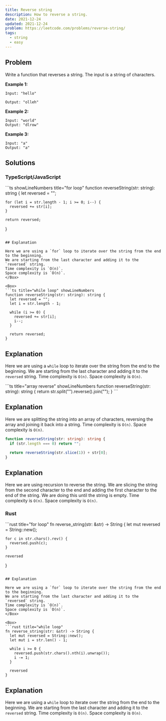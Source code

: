 ```yaml
---
title: Reverse string
description: How to reverse a string.
date: 2021-12-24
updated: 2021-12-24
problem: https://leetcode.com/problems/reverse-string/
tags:
  - string
  - easy
---
```


## Problem

Write a function that reverses a string.
The input is a string of characters.

**Example 1:**

```text
Input: "hello"

Output: "olleh"
```

**Example 2:**

```text
Input: "world"
Output: "dlrow"
```

**Example 3:**

```text
Input: "a"
Output: "a"
```

## Solutions

### TypeScript/JavaScript

<Box>
  ```ts showLineNumbers title="for loop" 
  function reverseString(str: string): string {
    let reversed = "";
  
    for (let i = str.length - 1; i >= 0; i--) {
      reversed += str[i];
    }
  
    return reversed;
  }
  ```
  
  ## Explanation
  
  Here we are using a `for` loop to iterate over the string from the end to the beginning.
  We are starting from the last character and adding it to the `reversed` string.
  Time complexity is `O(n)`.
  Space complexity is `O(n)`.
</Box>

<Box>
  ```ts title="while loop" showLineNumbers
  function reverseString(str: string): string {
    let reversed = "";
    let i = str.length - 1;
  
    while (i >= 0) {
      reversed += str[i];
      i--;
    }
  
    return reversed;
  }
  ```
  
  ## Explanation
  
  Here we are using a `while` loop to iterate over the string from the end to the beginning.
  We are starting from the last character and adding it to the `reversed` string.
  Time complexity is `O(n)`.
  Space complexity is `O(n)`.
</Box>

<Box>
  ```ts title="array reverse" showLineNumbers
  function reverseString(str: string): string {
    return str.split("").reverse().join("");
  }
  ```
  
  ## Explanation
  
  Here we are splitting the string into an array of characters, reversing the array and joining it back into a string.
  Time complexity is `O(n)`.
  Space complexity is `O(n)`.
</Box>

<Box>

```ts title="recursion" showLineNumbers
function reverseString(str: string): string {
  if (str.length === 0) return "";

  return reverseString(str.slice(1)) + str[0];
}
```

## Explanation

Here we are using recursion to reverse the string.
We are slicing the string from the second character to the end and adding the first character to the end of the string.
We are doing this until the string is empty.
Time complexity is `O(n)`.
Space complexity is `O(n)`.

</Box>

### Rust

<Box>
  ```rust title="for loop" 
  fn reverse_string(str: &str) -> String {
    let mut reversed = String::new();
  
    for c in str.chars().rev() {
      reversed.push(c);
    }
  
    reversed
  }
  ```
  
  ## Explanation
  
  Here we are using a `for` loop to iterate over the string from the end to the beginning.
  We are starting from the last character and adding it to the `reversed` string.
  Time complexity is `O(n)`.
  Space complexity is `O(n)`.
</Box>

<Box>
  ```rust title="while loop" 
  fn reverse_string(str: &str) -> String {
    let mut reversed = String::new();
    let mut i = str.len() - 1;
  
    while i >= 0 {
      reversed.push(str.chars().nth(i).unwrap());
      i -= 1;
    }
  
    reversed
  }
  ```
  
  ## Explanation
  
  Here we are using a `while` loop to iterate over the string from the end to the beginning.
  We are starting from the last character and adding it to the `reversed` string.
  Time complexity is `O(n)`.
  Space complexity is `O(n)`.
</Box>
